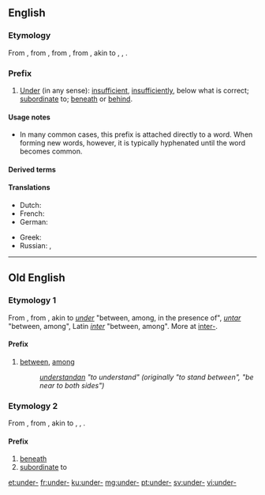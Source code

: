 ==English==

===Etymology===
From {{etyl|enm|en}} {{m|enm|under-}}, from {{etyl|ang|en}} {{m|ang|under-}}, from {{etyl|gem-pro|en}} {{m|gem-pro|*under}}, from {{etyl|ine-pro|en}} {{m|ine-pro|*ndhero-||lower}}, akin to {{cog|ang|under||under, beneath}}, {{cog|goh|untar||under}}, {{cog|la|infra||below, beneath}}.

===Prefix===
{{en-prefix}}

# [[under|Under]] (in any sense): [[insufficient]], [[insufficiently]], below what is correct; [[subordinate]] to; [[beneath]] or [[behind]].

====Usage notes====
* In many common cases, this prefix is attached directly to a word. When forming new words, however, it is typically hyphenated until the word becomes common.

====Derived terms====
{{prefixsee|en}}

====Translations====
{{trans-top|under (in any sense): insufficient, insufficiently}}
* Dutch: {{t+|nl|onder|f}}
* French: {{t+|fr|sous-}}
* German: {{t+|de|unter-}}
{{trans-mid}}
* Greek: {{t+|el|υπο-}}
* Russian: {{t+|ru|под-}}, {{t+|ru|недо-}} {{qualifier|insufficient}}
{{trans-bottom}}

----

==Old English==

===Etymology 1===
From {{inh|ang|gem-pro|*under}}, from {{etyl|ine-pro|ang}} {{m|ine-pro|*nter-||between, among}}, akin to {{etyl|ang|-}} ''[[under]]'' "between, among, in the presence of", {{etyl|goh|-}} ''[[untar]]'' "between, among", Latin ''[[inter]]'' "between, among". More at [[inter-]].

====Prefix====
{{head|ang|prefix}}

# [[between]], [[among]]
#: ''[[understandan]] "to understand" (originally "to stand between", "be near to both sides")''
#: ''{{m|ang|underscēotan||to intercept}}''

===Etymology 2===
From {{inh|ang|gem-pro|*under}}, from {{etyl|ine-pro|ang}} {{m|ine-pro|*ndhero-||lower}}, akin to {{cog|ang|under||under, beneath}}, {{cog|goh|untar||under}}, {{cog|la|infra||below, beneath}}.

====Prefix====
{{head|ang|prefix}}

# [[beneath]]
# [[subordinate]] to
#: ''{{m|ang|underling||underling, subordinate}}''

[[et:under-]]
[[fr:under-]]
[[ku:under-]]
[[mg:under-]]
[[pt:under-]]
[[sv:under-]]
[[vi:under-]]